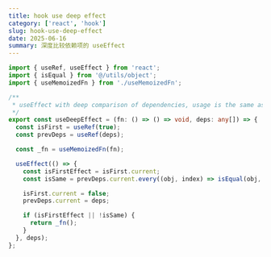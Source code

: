 ```yaml
---
title: hook use deep effect
category: ['react', 'hook']
slug: hook-use-deep-effect
date: 2025-06-16
summary: 深度比较依赖项的 useEffect
---
```


```ts
import { useRef, useEffect } from 'react';
import { isEqual } from '@/utils/object';
import { useMemoizedFn } from './useMemoizedFn';

/**
 * useEffect with deep comparison of dependencies, usage is the same as useEffect
 */
export const useDeepEffect = (fn: () => () => void, deps: any[]) => {
  const isFirst = useRef(true);
  const prevDeps = useRef(deps);

  const _fn = useMemoizedFn(fn);

  useEffect(() => {
    const isFirstEffect = isFirst.current;
    const isSame = prevDeps.current.every((obj, index) => isEqual(obj, deps[index]));

    isFirst.current = false;
    prevDeps.current = deps;

    if (isFirstEffect || !isSame) {
      return _fn();
    }
  }, deps);
};
```